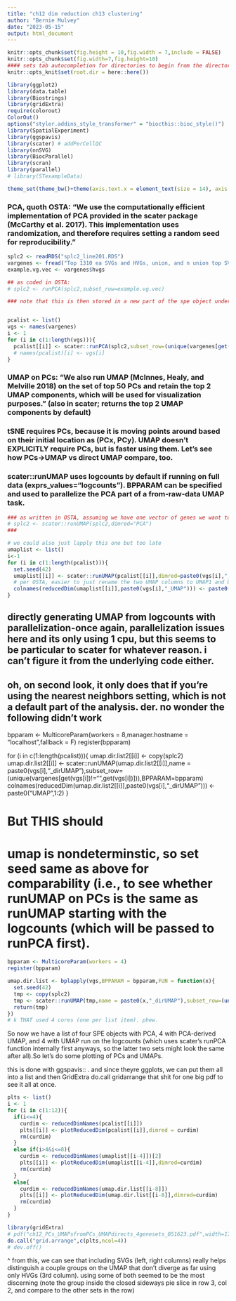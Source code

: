```yaml
---
title: "ch12 dim reduction ch13 clustering"
author: "Bernie Mulvey"
date: "2023-05-15"
output: html_document
---
```


```r
knitr::opts_chunk$set(fig.height = 10,fig.width = 7,include = FALSE)
knitr::opts_chunk$set(fig.width=7,fig.height=10)
#### sets tab autocompletion for directories to begin from the directory containing the .Rproj session, instead of the script's directory if different
knitr::opts_knit$set(root.dir = here::here())

library(ggplot2)
library(data.table)
library(Biostrings)
library(gridExtra)
require(colorout)
ColorOut()
options("styler.addins_style_transformer" = "biocthis::bioc_style()")
library(SpatialExperiment)
library(ggspavis)
library(scater) # addPerCellQC
library(nnSVG)
library(BiocParallel)
library(scran)
library(parallel)
# library(STexampleData)

theme_set(theme_bw()+theme(axis.text.x = element_text(size = 14), axis.title.x = element_text(size = 16), axis.text.y = element_text(size = 14), axis.title.y = element_text(size =16), plot.title = element_text(size = 20,hjust=0.5), strip.text = element_text(size=18), legend.text = element_text(size=10), legend.title = element_text(size=11,hjust=0.5)))
```


### PCA, quoth OSTA: "We use the computationally efficient implementation of PCA provided in the scater package (McCarthy et al. 2017). This implementation uses randomization, and therefore requires setting a random seed for reproducibility."

```r
splc2 <- readRDS("splc2_line201.RDS")
vargenes <- fread("Top 1310 ea SVGs and HVGs, union, and n union top SVGs.txt")
example.vg.vec <- vargenes$hvgs

## as coded in OSTA:
# splc2 <- runPCA(splc2,subset_row=example.vg.vec)

### note that this is then stored in a new part of the spe object under reducedDim(splc2,"PCA"). our UMAP will also go here, akin to the "counts" and "logcounts" entries in spe -> assays.


pcalist <- list()
vgs <- names(vargenes)
i <- 1
for (i in c(1:length(vgs))){
  pcalist[[i]] <- scater::runPCA(splc2,subset_row=(unique(vargenes[get(vgs[i])!="",get(vgs[i])])),name=paste0(vgs[i],"_PCA"))
  # names(pcalist)[i] <- vgs[i]
}
```

### UMAP on PCs: "We also run UMAP (McInnes, Healy, and Melville 2018) on the set of top 50 PCs and retain the top 2 UMAP components, which will be used for visualization purposes." (also in scater; returns the top 2 UMAP components by default)

### tSNE requires PCs, because it is moving points around based on their initial location as (PCx, PCy). UMAP doesn't EXPLICITLY require PCs, but is faster using them. Let's see how PCs->UMAP vs direct UMAP compare, too.


### scater::runUMAP uses logcounts by default if running on full data (exprs_values="logcounts"). BPPARAM can be specified and used to parallelize the PCA part of a from-raw-data UMAP task.

```r
### as written in OSTA, assuming we have one vector of genes we want to look at
# splc2 <- scater::runUMAP(splc2,dimred="PCA")
### 

# we could also just lapply this one but too late
umaplist <- list()
i<-1
for (i in c(1:length(pcalist))){
  set.seed(42)
  umaplist[[i]] <- scater::runUMAP(pcalist[[i]],dimred=paste0(vgs[i],"_PCA"),name = paste0(vgs[i],"_UMAP"))
  # per OSTA, easier to just rename the two UMAP columns to UMAP1 and UMAP2 for downstream plotting
  colnames(reducedDim(umaplist[[i]],paste0(vgs[i],"_UMAP"))) <- paste0("UMAP",1:2)
}
```


## directly generating UMAP from logcounts with parallelization-once again, parallelization issues here and its only using 1 cpu, but this seems to be particular to scater for whatever reason. i can't figure it from the underlying code either.

## oh, on second look, it only does that if you're using the nearest neighbors setting, which is not a default part of the analysis. der. no wonder the following didn't work

bpparam <- MulticoreParam(workers = 8,manager.hostname = "localhost",fallback = F)
register(bpparam)

for (i in c(1:length(pcalist))){
   umap.dir.list2[[i]] <- copy(splc2)
   umap.dir.list2[[i]] <- scater::runUMAP(umap.dir.list2[[i]],name = paste0(vgs[i],"_dirUMAP"),subset_row=(unique(vargenes[get(vgs[i])!="",get(vgs[i])])),BPPARAM=bpparam)
   colnames(reducedDim(umap.dir.list2[[i]],paste0(vgs[i],"_dirUMAP"))) <- paste0("UMAP",1:2)
}

# But THIS should
# umap is nondeterminstic, so set seed same as above for comparability (i.e., to see whether runUMAP on PCs is the same as runUMAP starting with the logcounts (which will be passed to runPCA first).
```r
bpparam <- MulticoreParam(workers = 4)
register(bpparam)

umap.dir.list <- bplapply(vgs,BPPARAM = bpparam,FUN = function(x){
  set.seed(42)
  tmp <- copy(splc2)
  tmp <- scater::runUMAP(tmp,name = paste0(x,"_dirUMAP"),subset_row=(unique(vargenes[get(x)!="",get(x)])))
  return(tmp)
})
# k THAT used 4 cores (one per list item). phew.
```


So now we have a list of four SPE objects with PCA, 4 with PCA-derived UMAP, and 4 with UMAP run on the logcounts (which uses scater's runPCA function internally first anyways, so the latter two sets might look the same after all).So let's do some plotting of PCs and UMAPs.

this is done with ggspavis:: . and since theyre ggplots, we can put them all into a list and then GridExtra do.call gridarrange that shit for one big pdf to see it all at once.
```r
plts <- list()
i <- 1
for (i in c(1:12)){
  if(i<=4){
    curdim <- reducedDimNames(pcalist[[i]])
    plts[[i]] <- plotReducedDim(pcalist[[i]],dimred = curdim)
    rm(curdim)
  }
  else if(i>4&i<=8){
    curdim <- reducedDimNames(umaplist[[i-4]])[2]
    plts[[i]] <- plotReducedDim(umaplist[[i-4]],dimred=curdim)
    rm(curdim)
  }
  else{
    curdim <- reducedDimNames(umap.dir.list[[i-8]])
    plts[[i]] <- plotReducedDim(umap.dir.list[[i-8]],dimred=curdim)
    rm(curdim)
  }
}

library(gridExtra)
# pdf("ch12_PCs_UMAPsfromPCs_UMAPdirects_4genesets_051623.pdf",width=17,height=14)
do.call("grid.arrange",c(plts,ncol=4))
# dev.off()
```

^ from this, we can see that including SVGs (left, right columns) really helps distinguish a couple groups on the UMAP that don't diverge as far using only HVGs (3rd column). using some of both seemed to be the most discerning (note the group inside the closed sideways pie slice in row 3, col 2, and compare to the other sets in the row)